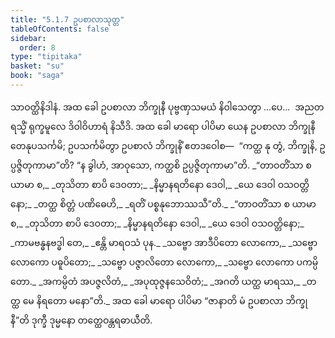 ```yaml
---
title: "5.1.7 ဥပစာလာသုတ္တ"
tableOfContents: false
sidebar:
  order: 8
type: "tipitaka"
basket: "su"
book: "saga"
---
```



<DynamicBreadcrumb />

<Division number="168" book="saga">

<Paragraph number="978" book="saga">
သာဝတ္ထိနိဒါနံ. အထ ခေါ ဥပစာလာ ဘိက္ခုနီ ပုဗ္ဗဏှသမယံ နိဝါသေတွာ …ပေ…  အညတရသ္မိံ ရုက္ခမူလေ ဒိဝါဝိဟာရံ နိသီဒိ. အထ ခေါ မာရော ပါပိမာ ယေန ဥပစာလာ ဘိက္ခုနီ တေနုပသင်္ကမိ; ဥပသင်္ကမိတွာ ဥပစာလံ ဘိက္ခုနိံ ဧတဒဝေါစ—  “ကတ္ထ နု တွံ, ဘိက္ခုနိ, ဥပ္ပဇ္ဇိတုကာမာ”တိ? “န ခွါဟံ, အာဝုသော, ကတ္ထစိ ဥပ္ပဇ္ဇိတုကာမာ”တိ.
</Paragraph>

<Paragraph number="979" type="verses" book="saga">
_“တာဝတိံသာ စ ယာမာ စ,_  
_တုသိတာ စာပိ ဒေဝတာ;_  
_နိမ္မာနရတိနော ဒေဝါ,_  
_ယေ ဒေဝါ ဝသဝတ္တိနော;_  
_တတ္ထ စိတ္တံ ပဏိဓေဟိ,_  
_ရတိံ ပစ္စနုဘောဿသီ”တိ._  

</Paragraph>

<Paragraph number="980" type="verses" book="saga">
_“တာဝတိံသာ စ ယာမာ စ,_  
_တုသိတာ စာပိ ဒေဝတာ;_  
_နိမ္မာနရတိနော ဒေဝါ,_  
_ယေ ဒေဝါ ဝသဝတ္တိနော;_  
_ကာမဗန္ဓနဗဒ္ဓါ တေ,_  
_ဧန္တိ မာရဝသံ ပုန._  

</Paragraph>

<Paragraph number="981" type="verses" book="saga">
_သဗ္ဗော အာဒီပိတော လောကော,_  
_သဗ္ဗော လောကော ပဓူပိတော;_  
_သဗ္ဗော ပဇ္ဇာလိတော လောကော,_  
_သဗ္ဗော လောကော ပကမ္ပိတော._  

</Paragraph>

<Paragraph number="982" type="verses" book="saga">
_အကမ္ပိတံ အပဇ္ဇလိတံ,_  
_အပုထုဇ္ဇနသေဝိတံ;_  
_အဂတိ ယတ္ထ မာရဿ,_  
_တတ္ထ မေ နိရတော မနော”တိ._  

</Paragraph>

<Paragraph number="983" book="saga">
အထ ခေါ မာရော ပါပိမာ “ဇာနာတိ မံ ဥပစာလာ ဘိက္ခုနီ”တိ ဒုက္ခီ ဒုမ္မနော တတ္ထေဝန္တရဓာယီတိ.
</Paragraph>
</Division>